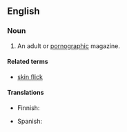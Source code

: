 ==English==

===Noun===
{{en-noun}}

# {{slang}} An adult or [[pornographic]] magazine.

====Related terms====
* [[skin flick]]

====Translations====
{{trans-top|adult or pornographic magazine}}
* Finnish: {{t-|fi|pillulehti}}
{{trans-mid}}
* Spanish: {{t-SOP|es|[[revista]] [[porno]]|f}}
{{trans-bottom}}